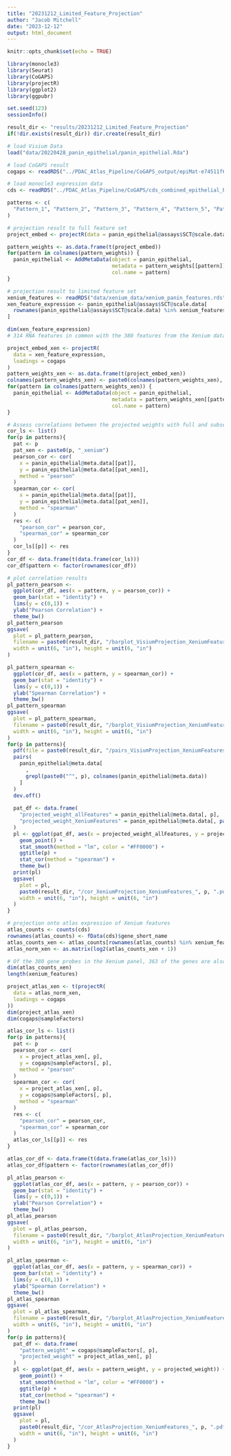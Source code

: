 ```yaml
---
title: "20231212_Limited_Feature_Projection"
author: "Jacob Mitchell"
date: "2023-12-12"
output: html_document
---
```


```r
knitr::opts_chunk$set(echo = TRUE)
```

```r
library(monocle3)
library(Seurat)
library(CoGAPS)
library(projectR)
library(ggplot2)
library(ggpubr)

set.seed(123)
sessionInfo()
```

```r
result_dir <- "results/20231212_Limited_Feature_Projection"
if(!dir.exists(result_dir)) dir.create(result_dir)
```

```r
# load Visium Data
load("data/20220428_panin_epithelial/panin_epithelial.Rda")

# load CoGAPS result
cogaps <- readRDS("../PDAC_Atlas_Pipeline/CoGAPS_output/epiMat-e74511f6-8a1d-4929-ab42-1cb67c5a4fb6-result-8pattern.rds")

# load monocle3 expression data
cds <- readRDS("../PDAC_Atlas_Pipeline/CoGAPS/cds_combined_epithelial_Peng&Steele_8_SHARED_GENES_QC_filtered_harmonized_preprocessed_aligned_manuscript_UMAP_learn_graph(6).rds")

patterns <- c(
  "Pattern_1", "Pattern_2", "Pattern_3", "Pattern_4", "Pattern_5", "Pattern_6", "Pattern_7", "Pattern_8"
)

```

```r
# projection result to full feature set
project_embed <- projectR(data = panin_epithelial@assays$SCT@scale.data, loadings = cogaps)

pattern_weights <- as.data.frame(t(project_embed))
for(pattern in colnames(pattern_weights)) {
  panin_epithelial <- AddMetaData(object = panin_epithelial,
                                  metadata = pattern_weights[[pattern]],
                                  col.name = pattern)
}

# projection result to limited feature set
xenium_features <- readRDS("data/xenium_data/xenium_panin_features.rds")
xen_feature_expression <- panin_epithelial@assays$SCT@scale.data[
  rownames(panin_epithelial@assays$SCT@scale.data) %in% xenium_features,
]

dim(xen_feature_expression)
# 314 RNA features in common with the 380 features from the Xenium data set

project_embed_xen <- projectR(
  data = xen_feature_expression, 
  loadings = cogaps
)
pattern_weights_xen <- as.data.frame(t(project_embed_xen))
colnames(pattern_weights_xen) <- paste0(colnames(pattern_weights_xen), "_xenium")
for(pattern in colnames(pattern_weights_xen)) {
  panin_epithelial <- AddMetaData(object = panin_epithelial,
                                  metadata = pattern_weights_xen[[pattern]],
                                  col.name = pattern)
}

# Assess correlations between the projected weights with full and subset feature sets
cor_ls <- list()
for(p in patterns){
  pat <- p
  pat_xen <- paste0(p, "_xenium")
  pearson_cor <- cor(
    x = panin_epithelial@meta.data[[pat]],
    y = panin_epithelial@meta.data[[pat_xen]],
    method = "pearson"
  )
  spearman_cor <- cor(
    x = panin_epithelial@meta.data[[pat]],
    y = panin_epithelial@meta.data[[pat_xen]],
    method = "spearman"
  )
  res <- c(
    "pearson_cor" = pearson_cor,
    "spearman_cor" = spearman_cor
  )
  cor_ls[[p]] <- res
}
cor_df <- data.frame(t(data.frame(cor_ls)))
cor_df$pattern <- factor(rownames(cor_df))

# plot correlation results
pl_pattern_pearson <-
  ggplot(cor_df, aes(x = pattern, y = pearson_cor)) +
  geom_bar(stat = "identity") +
  lims(y = c(0,1)) +
  ylab("Pearson Correlation") +
  theme_bw()
pl_pattern_pearson
ggsave(
  plot = pl_pattern_pearson,
  filename = paste0(result_dir, "/barplot_VisiumProjection_XeniumFeatures_pearsonCorrlation.pdf"),
  width = unit(6, "in"), height = unit(6, "in")
)

pl_pattern_spearman <-
  ggplot(cor_df, aes(x = pattern, y = spearman_cor)) +
  geom_bar(stat = "identity") +
  lims(y = c(0,1)) +
  ylab("Spearman Correlation") +
  theme_bw()
pl_pattern_spearman
ggsave(
  plot = pl_pattern_spearman,
  filename = paste0(result_dir, "/barplot_VisiumProjection_XeniumFeatures_spearmanCorrlation.pdf"),
  width = unit(6, "in"), height = unit(6, "in")
)
for(p in patterns){
  pdf(file = paste0(result_dir, "/pairs_VisiumProjection_XeniumFeatures_", p, ".pdf"), width = 6, height = 6)
  pairs(
    panin_epithelial@meta.data[
      ,
      grepl(paste0("^", p), colnames(panin_epithelial@meta.data))
    ]
  )
  dev.off()
  
  pat_df <- data.frame(
    "projected_weight_allFeatures" = panin_epithelial@meta.data[, p],
    "projected_weight_XeniumFeatures" = panin_epithelial@meta.data[, paste0(p, "_xenium")]
  )
  pl <- ggplot(pat_df, aes(x = projected_weight_allFeatures, y = projected_weight_XeniumFeatures)) +
    geom_point() +
    stat_smooth(method = "lm", color = "#FF0000") +
    ggtitle(p) +
    stat_cor(method = "spearman") +
    theme_bw()
  print(pl)
  ggsave(
    plot = pl,
    paste0(result_dir, "/cor_XeniumProjection_XeniumFeatures_", p, ".pdf"),
    width = unit(6, "in"), height = unit(6, "in")
  )
}
```

```r
# projection onto atlas expression of Xenium features
atlas_counts <- counts(cds)
rownames(atlas_counts) <- fData(cds)$gene_short_name
atlas_counts_xen <- atlas_counts[rownames(atlas_counts) %in% xenium_features,]
atlas_norm_xen <- as.matrix(log2(atlas_counts_xen + 1))

# Of the 380 gene probes in the Xenium panel, 363 of the genes are also present in the PDAC atlas expression data
dim(atlas_counts_xen)
length(xenium_features)

project_atlas_xen <- t(projectR(
  data = atlas_norm_xen, 
  loadings = cogaps
))
dim(project_atlas_xen)
dim(cogaps@sampleFactors)

atlas_cor_ls <- list()
for(p in patterns){
  pat <- p
  pearson_cor <- cor(
    x = project_atlas_xen[, p],
    y = cogaps@sampleFactors[, p],
    method = "pearson"
  )
  spearman_cor <- cor(
    x = project_atlas_xen[, p],
    y = cogaps@sampleFactors[, p],
    method = "spearman"
  )
  res <- c(
    "pearson_cor" = pearson_cor,
    "spearman_cor" = spearman_cor
  )
  atlas_cor_ls[[p]] <- res
}

atlas_cor_df <- data.frame(t(data.frame(atlas_cor_ls)))
atlas_cor_df$pattern <- factor(rownames(atlas_cor_df))

pl_atlas_pearson <-
  ggplot(atlas_cor_df, aes(x = pattern, y = pearson_cor)) +
  geom_bar(stat = "identity") +
  lims(y = c(0,1)) +
  ylab("Pearson Correlation") +
  theme_bw()
pl_atlas_pearson
ggsave(
  plot = pl_atlas_pearson,
  filename = paste0(result_dir, "/barplot_AtlasProjection_XeniumFeatures_pearsonCorrlation.pdf"),
  width = unit(6, "in"), height = unit(6, "in")
)

pl_atlas_spearman <-
  ggplot(atlas_cor_df, aes(x = pattern, y = spearman_cor)) +
  geom_bar(stat = "identity") +
  lims(y = c(0,1)) +
  ylab("Spearman Correlation") +
  theme_bw()
pl_atlas_spearman
ggsave(
  plot = pl_atlas_spearman,
  filename = paste0(result_dir, "/barplot_AtlasProjection_XeniumFeatures_spearmanCorrlation.pdf"),
  width = unit(6, "in"), height = unit(6, "in")
)
for(p in patterns){
  pat_df <- data.frame(
    "pattern_weight" = cogaps@sampleFactors[, p],
    "projected_weight" = project_atlas_xen[, p]
  )
  pl <- ggplot(pat_df, aes(x = pattern_weight, y = projected_weight)) +
    geom_point() +
    stat_smooth(method = "lm", color = "#FF0000") +
    ggtitle(p) +
    stat_cor(method = "spearman") +
    theme_bw()
  print(pl)
  ggsave(
    plot = pl,
    paste0(result_dir, "/cor_AtlasProjection_XeniumFeatures_", p, ".pdf"),
    width = unit(6, "in"), height = unit(6, "in")
  )
}

```


